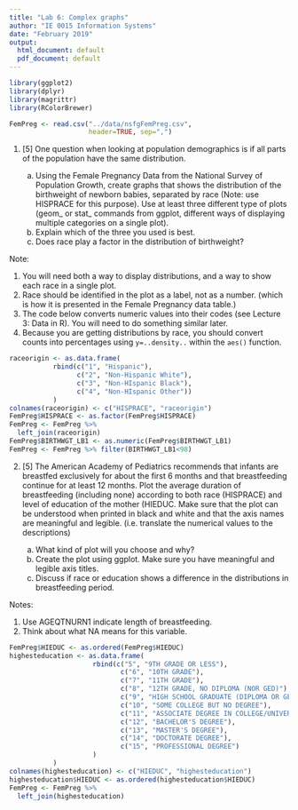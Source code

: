 ```yaml
---
title: "Lab 6: Complex graphs"
author: "IE 0015 Information Systems"
date: "February 2019"
output:
  html_document: default
  pdf_document: default
---
```


```r
library(ggplot2)
library(dplyr)
library(magrittr)
library(RColorBrewer)
```
```r
FemPreg <- read.csv("../data/nsfgFemPreg.csv",
                    header=TRUE, sep=",")
```


1.  [5] One question when looking at population demographics is if all parts of the population have the same distribution. 

    a.  Using the Female Pregnancy Data from the National Survey of Population Growth, create graphs that shows the distribution of the birthweight of newborn babies, separated by race (Note: use HISPRACE for this purpose).  Use at least three different type of plots (geom_ or stat_ commands from ggplot, different ways of displaying multiple categories on a single plot).
    b.  Explain which of the three you used is best.
    c.  Does race play a factor in the distribution of birthweight?
    
Note: 

  1.  You will need both a way to display distributions, and a way to show each race in a single plot. 
  2.  Race should be identified in the plot as a label, not as a number. (which is how it is presented in the Female Pregnancy data table.)
  3. The code below converts numeric values into their codes (see Lecture 3: Data in R). You will need to do something similar later.
  4. Because you are getting distributions by race, you should convert counts into percentages using `y=..density..` within the `aes()` function. 

```r
raceorigin <- as.data.frame(
           rbind(c("1", "Hispanic"),
                 c("2", "Non-Hispanic White"),
                 c("3", "Non-HIspanic Black"),
                 c("4", "Non-HIspanic Other"))
           )
colnames(raceorigin) <- c("HISPRACE", "raceorigin")
FemPreg$HISPRACE <- as.factor(FemPreg$HISPRACE)
FemPreg <- FemPreg %>% 
  left_join(raceorigin)
FemPreg$BIRTHWGT_LB1 <- as.numeric(FemPreg$BIRTHWGT_LB1)
FemPreg <- FemPreg %>% filter(BIRTHWGT_LB1<98)
```



2.  [5] The American Academy of Pediatrics recommends that infants are breastfed exclusively for about the first 6 months and that breastfeeding continue for at least 12 months.  Plot the average duration of breastfeeding (including none) according to both race (HISPRACE) and level of education of the mother (HIEDUC.  Make sure that the plot can be understood when printed in black and white and that the axis names are meaningful and legible. (i.e. translate the numerical values to the descriptions)

    a.  What kind of plot will you choose and why?
    b.  Create the plot using ggplot.  Make sure you have meaningful and legible axis titles.
    c.  Discuss if race or education shows a difference in the distributions in breastfeeding period.


Notes: 

  1. Use AGEQTNURN1 indicate length of breastfeeding.  
  2. Think about what NA means for this variable.

  
```r
FemPreg$HIEDUC <- as.ordered(FemPreg$HIEDUC)
highesteducation <- as.data.frame(
                     rbind(c("5", "9TH GRADE OR LESS"),
                            c("6", "10TH GRADE"),
                            c("7", "11TH GRADE"),
                            c("8", "12TH GRADE, NO DIPLOMA (NOR GED)"),
                            c("9", "HIGH SCHOOL GRADUATE (DIPLOMA OR GED)"),
                            c("10", "SOME COLLEGE BUT NO DEGREE"),
                            c("11", "ASSOCIATE DEGREE IN COLLEGE/UNIVERSITY"),
                            c("12", "BACHELOR'S DEGREE"),
                            c("13", "MASTER'S DEGREE"),
                            c("14", "DOCTORATE DEGREE"),
                            c("15", "PROFESSIONAL DEGREE")
                     )
           )
colnames(highesteducation) <- c("HIEDUC", "highesteducation")
highesteducation$HIEDUC <- as.ordered(highesteducation$HIEDUC)
FemPreg <- FemPreg %>% 
  left_join(highesteducation)
```


